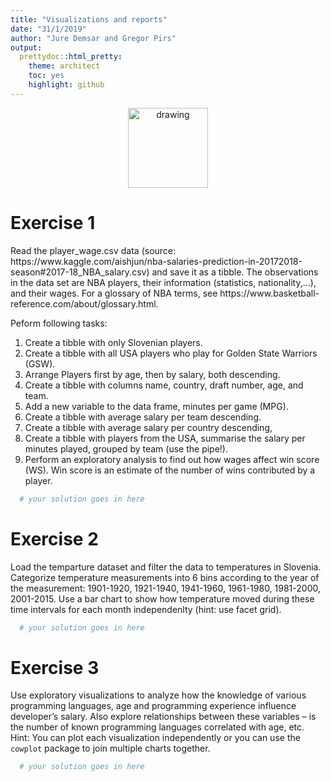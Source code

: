 ```yaml
---
title: "Visualizations and reports"
date: "31/1/2019"
author: "Jure Demsar and Gregor Pirs"
output:
  prettydoc::html_pretty:
    theme: architect
    toc: yes
    highlight: github
---
```


<div style="text-align:center">
  <img src="../bstatcomp.png" alt="drawing" width="128"/>
</div>


# Exercise 1

Read the player_wage.csv data
(source: https://www.kaggle.com/aishjun/nba-salaries-prediction-in-20172018-season#2017-18_NBA_salary.csv)
and save it as a tibble. The observations in the
data set are NBA players, their information (statistics, nationality,...), and
their wages. For a glossary of NBA terms, see 
https://www.basketball-reference.com/about/glossary.html.

Peform following tasks:

1. Create a tibble with only Slovenian players.
2. Create a tibble with all USA players who play for Golden State Warriors (GSW).
3. Arrange Players first by age, then by salary, both descending.
4. Create a tibble with columns name, country, draft number, age, and team.
5. Add a new variable to the data frame, minutes per game (MPG).
6. Create a tibble with average salary per team descending.
7. Create a tibble with average salary per country descending,
8. Create a tibble with players from the USA, summarise the salary per minutes played, grouped by team (use the pipe!).
9. Perform an exploratory analysis to find out how wages affect win score (WS). Win score is an estimate of the number of wins contributed by a player.

```r
  # your solution goes in here
```


# Exercise 2

Load the temparture dataset and filter the data to temperatures in Slovenia. Categorize temperature measurements into 6 bins according to the year of the measurement: 1901-1920, 1921-1940, 1941-1960, 1961-1980, 1981-2000, 2001-2015. Use a bar chart to show how temperature moved during these time intervals for each month independenlty (hint: use facet grid).

```r
  # your solution goes in here
```


# Exercise 3

Use exploratory visualizations to analyze how the knowledge of various programming languages, age and programming experience influence developer's salary. Also explore relationships between these variables -- is the number of known programming languages correlated with age, etc. Hint: You can plot each visualization independently or you can use the `cowplot` package to join multiple charts together.


```r
  # your solution goes in here
```
